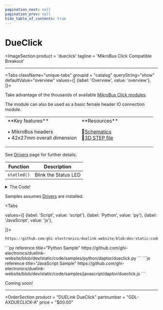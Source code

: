 ```yaml
---
pagination_next: null
pagination_prev: null
hide_table_of_contents: true
---
```



# DueClick

<ImageSection
    product = 'dueclick'
    tagline = 'MikroBus Click Compatible Breakout'
></ImageSection>

---

<Tabs className="unique-tabs" groupid = "catalog" queryString="show" defaultValue="overview"
  values={[
    {label: 'Overview', value: 'overview'},
  ]}>

<TabItem value="overview">

Take advantage of the thousands of available [MikroBus Click modules](https://www.mikroe.com/click).

The module can also be used as a basic female header IO connection module.

<table><td width='50%'>
**Key features**

• MikroBus headers<br/>
• 42x27mm overall dimension<br/>

</td><td width='50%'>
**Resources**

📄[Schematics](pathname:///sch/gdl-axdueclick-a.pdf)<br/>
🔩[3D STEP file](pathname:///3d/gdl-axdueclick-a.step)<br/>

</td></table>
</TabItem>

<TabItem value="drivers">

See [Drivers](../../engine/drivers) page for further details.

| Function | Description          |
| -------- | -------------------- |
| `statled()`  | Blink the Status LED |

<details>
  <summary>The Code!</summary>



```py reference title="DueClick Driver"
https://github.com/ghi-electronics/duelink-website/blob/dev/static/code/drivers/daptor/dueclick.txt
```

</details>
</TabItem>

<TabItem value="samples">

Samples assumes [Drivers](../../engine/drivers) are installed.

<Tabs

  values={[
    {label: 'Script', value: 'script'},
    {label: 'Python', value: 'py'},
    {label: 'JavaScript', value: 'js'},

]}>

<TabItem value="script">

```py reference title="Script Sample"
https://github.com/ghi-electronics/duelink-website/blob/dev/static/code/samples/script/daptor/dueclick.txt
```
</TabItem>

<TabItem value="py">
```py reference title="Python Sample"
https://github.com/ghi-electronics/duelink-website/blob/dev/static/code/samples/python/daptor/dueclick.py
```
</TabItem>

<TabItem value="js">
```js reference title="JavaScript Sample"
https://github.com/ghi-electronics/duelink-website/blob/dev/static/code/samples/javascript/daptor/dueclick.js
```

</TabItem>

</Tabs>

</TabItem>

<TabItem value="projects">Coming soon!</TabItem>

</Tabs>

---

<OrderSection
    product = "DUELink DueClick"
    partnumber = "GDL-AXDUECLICK-A"
    price = "$00.00"
></OrderSection>


